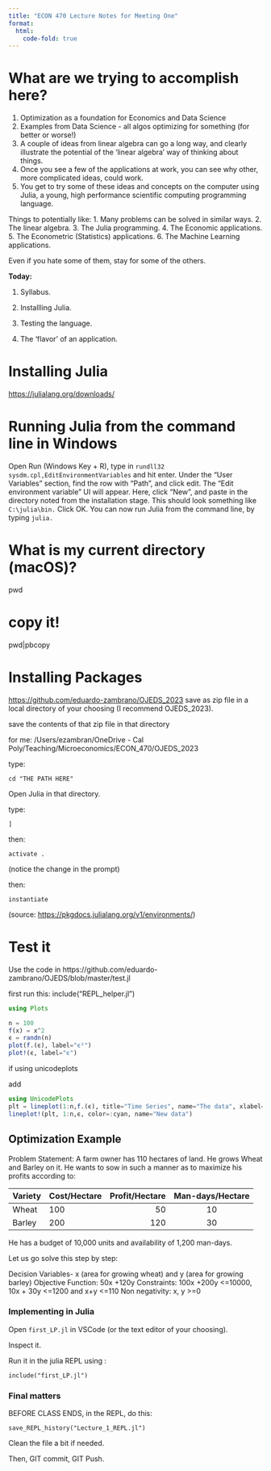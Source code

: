 ```yaml
---
title: "ECON 470 Lecture Notes for Meeting One"
format:
  html:
    code-fold: true
---
```


# What are we trying to accomplish here?

1. Optimization as a foundation for Economics and Data Science
2. Examples from Data Science - all algos optimizing for something (for better or worse!)
3. A couple of ideas from linear algebra can go a long way, and clearly illustrate the potential of the 'linear algebra' way of thinking about things.
4. Once you see a few of the applications at work, you can see why other, more complicated ideas, could work.
5. You get to try some of these ideas and concepts on the computer using Julia, a young, high performance scientific computing programming language.

Things to potentially like:
1. Many problems can be solved in similar ways.
2. The linear algebra.
3. The Julia programming.
4. The Economic applications.
5. The Econometric (Statistics) applications.
6. The Machine Learning applications.

Even if you hate some of them, stay for some of the others.

**Today:**

(@) Syllabus.

(@) Installling Julia.

(@) Testing the language.

(@) The 'flavor' of an application.


# Installing Julia

<https://julialang.org/downloads/>

# Running Julia from the command line in Windows

Open Run (Windows Key + R), type in `rundll32 sysdm.cpl,EditEnvironmentVariables` and hit enter.
Under the "User Variables" section, find the row with "Path", and click edit.
The "Edit environment variable" UI will appear. Here, click "New", and paste in the directory noted from the installation stage. This should look something like `C:\julia\bin.`
Click OK. You can now run Julia from the command line, by typing `julia.`

# What is my current directory (macOS)?

pwd

# copy it!

pwd|pbcopy

# Installing Packages

<https://github.com/eduardo-zambrano/OJEDS_2023>
save as zip file in a local directory of your choosing (I recommend OJEDS_2023).

save the contents of that zip file in that directory

for me:
/Users/ezambran/OneDrive - Cal Poly/Teaching/Microeconomics/ECON_470/OJEDS_2023

type:

`cd "THE PATH HERE"`

Open Julia in that directory.

type:

`]`

then:

`activate .`

(notice the change in the prompt)

then:

`instantiate`

(source: <https://pkgdocs.julialang.org/v1/environments/>)

# Test it
Use the code in https://github.com/eduardo-zambrano/OJEDS/blob/master/test.jl

first run this:
include("REPL_helper.jl")

```julia
using Plots

n = 100
f(x) = x^2
ϵ = randn(n)
plot(f.(ϵ), label="ϵ²")
plot!(ϵ, label="ϵ")
```

if using unicodeplots

add

```julia
using UnicodePlots
plt = lineplot(1:n,f.(ϵ), title="Time Series", name="The data", xlabel="t")
lineplot!(plt, 1:n,ϵ, color=:cyan, name="New data")
```

## Optimization Example

Problem Statement: A farm owner has 110 hectares of land. He grows Wheat and Barley on it. He wants to sow in such a manner as to maximize his profits according to:

| Variety | Cost/Hectare | Profit/Hectare | Man-days/Hectare |
|---------|:-----|------:|:------:|
| Wheat     | 100   |    50 |   10   |
| Barley     | 200  |   120 |  30   |

He has a budget of 10,000 units and availability of 1,200 man-days.

 Let us go solve this step by step: 

Decision Variables- x (area for growing wheat) and y (area for growing barley)
Objective Function: 50x +120y
Constraints: 100x +200y <=10000, 10x + 30y <=1200 and x+y <=110
Non negativity: x, y >=0

### Implementing in Julia

Open `first_LP.jl` in VSCode (or the text editor of your choosing).

Inspect it.

Run it in the julia REPL using :

`include("first_LP.jl")`

### Final matters
BEFORE CLASS ENDS, in the REPL, do this:

`save_REPL_history("Lecture_1_REPL.jl")`

Clean the file a bit if needed.

Then, GIT commit, GIT Push.